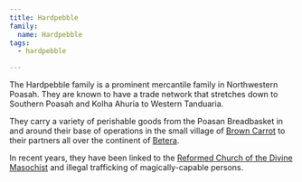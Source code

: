 ```yaml
---
title: Hardpebble
family:
  name: Hardpebble
tags:
  - hardpebble

---
```



The Hardpebble family is a prominent mercantile family in Northwestern Poasah.
They are known to have a trade network that stretches down to Southern Poasah
and Kolha Ahuria to Western Tanduaria.

They carry a variety of perishable goods from the Poasan Breadbasket in and
around their base of operations in the small village of
[Brown Carrot](/world/locations/brown-carrot/) to their partners all over the
continent of [Betera](/world/locations/betera/).

In recent years, they have been linked to the
[Reformed Church of the Divine Masochist](/world/religions/divine-masochism/reformist/)
and illegal trafficking of magically-capable persons.

<FamilyTree client:load asset={image} alt="Hardpebble Family Tree" />

